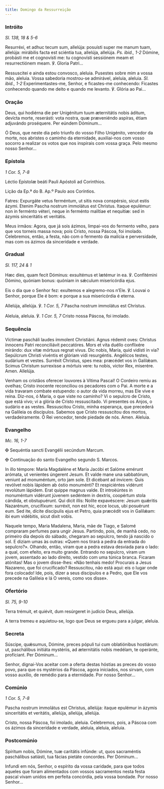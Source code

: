 ```yaml
---
title: Domingo da Ressurreição
---
```


### Intróito

<em>Sl. 138, 18 & 5-6</em>

<div class="side-by-side not-content">

Resurréxi, et adhuc tecum sum, allelúja: posuísti super me manum tuam, allelúja: mirábilis facta est sciéntia tua, allelúja, allelúja. <em>Ps. ibid., 1-2</em> Dómine, probásti me et cognovísti me: tu cognovísti sessiónem meam et resurrectiónem meam. ℣. Gloria Patri...

Ressuscitei e ainda estou convosco, aleluia. Pusestes sobre mim a vossa mão, aleluia. Vossa sabedoria mostrou-se admirável, aleluia, aleluia. <em>Sl. ibid., 1-2</em> Experimentastes-me, Senhor, e ficastes-me conhecendo: Ficastes conhecendo quando me deito e quando me levanto. ℣. Glória ao Pai...

</div>

### Oração

<div class="side-by-side not-content">

Deus, qui hodiérna die per Unigénitum tuum æternitátis nobis áditum, devícta morte, reserásti: vota nostra, quæ præveniéndo aspíras, étiam adjuvándo proséquere. Per eúndem Dóminum...

Ó Deus, que neste dia pelo triunfo do vosso Filho Unigénito, vencedor da morte, nos abristes o caminho da eternidade, auxiliai-nos com vosso socorro a realizar os votos que nos inspirais com vossa graça. Pelo mesmo nosso Senhor...

</div>

### Epístola

<em>1 Cor. 5, 7-8</em>

<div class="side-by-side not-content">

Léctio Epístolæ beáti Pauli Apóstoli ad Corinthios.

Lição da Ep.ª do B. Ap.º Paulo aos Coríntios.

Fatres: Expurgáte vetus ferméntum, ut sitis nova conspérsio, sicut estis ázymi. Etenim Pascha nostrum immolátus est Christus. Itaque epulémur: non in ferménto véteri, neque in ferménto malítiae et nequitiæ: sed in ázymis sinceritátis et veritátis.

Meus irmãos: Agora, que já sois ázimos, limpai-vos do fermento velho, para que vos torneis massa nova; pois Cristo, nossa Páscoa, foi imolado. Celebremos, então, a festa, não com o fermento da malícia e perversidade, mas com os ázimos da sinceridade e verdade.

</div>

### Gradual

<em>Sl. 117, 24 & 1</em>

<div class="side-by-side not-content">

Hæc dies, quam fecit Dóminus: exsultémus et lætémur in ea. ℣. Confitémini Dómino, quóniam bonus: quóniam in sǽculum misericórdia ejus.

Eis o dia que o Senhor fez: exultemos e alegremo-nos n’Ele. ℣. Louvai o Senhor, porque Ele é bom: e porque a sua misericórdia é eterna.

Allelúja, allelúja. ℣. <em>1 Cor. 5, 7</em> Pascha nostrum immolátus est Christus.

Aleluia, aleluia. ℣. <em>1 Cor. 5, 7</em> Cristo nossa Páscoa, foi imolado.

</div>

### Sequência

<div class="side-by-side not-content">

Víctimæ pascháli laudes ímmolent Christiáni. Agnus rédemit oves: Christus ínnocens Patri reconciliávit peccatóres. Mors et vita duéllo conflixére mirándo: dux vitæ mórtuus regnat vivus. Dic nobis, María, quid vidísti in via? Sepúlcrum Christi vivéntis et glóriam vidi resurgéntis. Angélicos testes, sudárium et vestes. Surréxit Christus, spes mea: præcédet vos in Galilǽam. Scimus Christum surrexísse a mórtuis vere: tu nobis, victor Rex, miserére. Amen. Allelúja.

Venham os cristãos oferecer louvores à Vítima Pascal! O Cordeiro remiu as ovelhas; Cristo inocente reconciliou os pecadores com o Pai. A morte e a vida travaram combate estupendo: o autor da vida morreu, mas Ele vive e reina. Diz-nos, ó Maria, o que viste no caminho? Vi o sepulcro de Cristo, que está vivo; vi a glória de Cristo ressuscitado. Vi presentes os Anjos, o sudário e as vestes. Ressuscitou Cristo, minha esperança, que precederá na Galileia os discípulos. Sabemos que Cristo ressuscitou dos mortos, verdadeiramente. Ó Rei vencedor, tende piedade de nós. Amen. Aleluia.

</div>

### Evangelho

<em>Mc. 16, 1-7</em>

<div class="side-by-side not-content">

<span class="cross text-red-500">✠</span> Sequéntia sancti Evangélii secúndum Marcum.

<span class="cross text-red-500">✠</span> Continuação do santo Evangelho segundo S. Marcos.

In illo témpore: María Magdaléne et María Jacóbi et Salóme emérunt arómata, ut venientes úngerent Jesum. Et valde mane una sabbatórum, veniunt ad monuméntum, orto jam sole. Et dicébant ad ínvicem: Quis revólvet nobis lápidem ab óstio monuménti? Et respiciéntes vidérunt revolútum lápidem. Erat quippe magnus valde. Et introëúntes in monuméntum vidérunt júvenem sedéntem in dextris, coopértum stola cándida, et obstupuérunt. Qui dicit illis: Nolíte expavéscere: Jesum quǽritis Nazarénum, crucifíxum: surréxit, non est hic, ecce locus, ubi posuérunt eum. Sed ite, dícite discípulis ejus et Petro, quia præcédit vos in Galilǽam: ibi eum vidébitis, sicut dixit vobis.

Naquele tempo, Maria Madalena, Maria, mãe de Tiago, e Salomé compraram perfumes para ungir Jesus. Partindo, pois, de manhã cedo, no primeiro dia depois do sábado, chegaram ao sepulcro, tendo já nascido o sol. E diziam umas às outras: «Quem nos tirará a pedra da entrada do sepulcro?». Olhando, então, viram que a pedra estava desviada para o lado: a qual, com efeito, era muito grande. Entrando no sepulcro, viram um jovem, assentado ao lado direito, vestido com uma túnica branca. Ficaram atónitas! Mas o jovem disse-lhes: «Não tenhais medo! Procurais a Jesus Nazareno, que foi crucificado? Ressuscitou, não está aqui: eis o lugar onde fora colocado! Ide, pois, dizer a seus discípulos e a Pedro, que Ele vos precede na Galileia e lá O vereis, como vos disse».

</div>

### Ofertório

<em>Sl. 75, 9-10</em>

<div class="side-by-side not-content">

Terra trémuit, et quiévit, dum resúrgeret in judício Deus, allelúja.

A terra tremeu e aquietou-se, logo que Deus se ergueu para a julgar, aleluia.

</div>

### Secreta

<div class="side-by-side not-content">

Súscipe, quǽsumus, Dómine, preces pópuli tui cum oblatiónibus hostiárum: ut, paschálibus initiáta mystériis, ad æternitátis nobis medélam, te operánte, profíciant. Per Dóminum...

Senhor, dignai-Vos aceitar com a oferta destas hóstias as preces do vosso povo, para que os mystérios da Páscoa, agora iniciados, nos sirvam, com vosso auxílio, de remédio para a eternidade. Por nosso Senhor...

</div>

### Comúnio

<em>1 Cor. 5, 7-8</em>

<div class="side-by-side not-content">

Pascha nostrum immolátus est Christus, allelúja: itaque epulémur in ázymis sinceritátis et veritátis, allelúja, allelúja, allelúja.

Cristo, nossa Páscoa, foi imolado, aleluia. Celebremos, pois, a Páscoa com os ázimos da sinceridade e verdade, aleluia, aleluia, aleluia.

</div>

### Postcomúnio

<div class="side-by-side not-content">

Spíritum nobis, Dómine, tuæ caritátis infúnde: ut, quos sacraméntis paschálibus satiásti, tua fácias pietáte concordes. Per Dóminum...

Infundi em nós, Senhor, o espírito da vossa caridade, para que todos aqueles que foram alimentados com vossos sacramentos nesta festa pascal vivam unidos em perfeita concórdia, pela vossa bondade. Por nosso Senhor...

</div>
